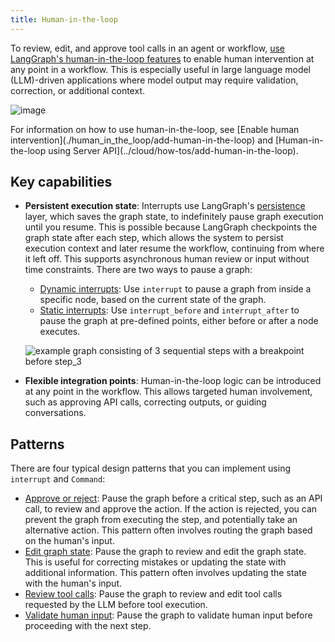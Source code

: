 ```yaml
---
title: Human-in-the-loop
---
```


To review, edit, and approve tool calls in an agent or workflow, [use LangGraph's human-in-the-loop features](./human_in_the_loop/add-human-in-the-loop) to enable human intervention at any point in a workflow. This is especially useful in large language model (LLM)-driven applications where model output may require validation, correction, or additional context.


![image](/oss/img/human_in_the_loop/tool-call-review.png)

<Tip>
  For information on how to use human-in-the-loop, see [Enable human intervention](./human_in_the_loop/add-human-in-the-loop) and [Human-in-the-loop using Server API](../cloud/how-tos/add-human-in-the-loop).
</Tip>

## Key capabilities

* **Persistent execution state**: Interrupts use LangGraph's [persistence](./persistence) layer, which saves the graph state, to indefinitely pause graph execution until you resume. This is possible because LangGraph checkpoints the graph state after each step, which allows the system to persist execution context and later resume the workflow, continuing from where it left off. This supports asynchronous human review or input without time constraints.
  There are two ways to pause a graph:
  * [Dynamic interrupts](./human_in_the_loop/add-human-in-the-loop#pause-using-interrupt): Use `interrupt` to pause a graph from inside a specific node, based on the current state of the graph.
  * [Static interrupts](./human_in_the_loop/add-human-in-the-loop#debug-with-interrupts): Use `interrupt_before` and `interrupt_after` to pause the graph at pre-defined points, either before or after a node executes.

  ![example graph consisting of 3 sequential steps with a breakpoint before step_3](/oss/img/breakpoints.png)

* **Flexible integration points**: Human-in-the-loop logic can be introduced at any point in the workflow. This allows targeted human involvement, such as approving API calls, correcting outputs, or guiding conversations.

## Patterns

There are four typical design patterns that you can implement using `interrupt` and `Command`:

* [Approve or reject](./human_in_the_loop/add-human-in-the-loop#approve-or-reject): Pause the graph before a critical step, such as an API call, to review and approve the action. If the action is rejected, you can prevent the graph from executing the step, and potentially take an alternative action. This pattern often involves routing the graph based on the human's input.
* [Edit graph state](./human_in_the_loop/add-human-in-the-loop#review-and-edit-state): Pause the graph to review and edit the graph state. This is useful for correcting mistakes or updating the state with additional information. This pattern often involves updating the state with the human's input.
* [Review tool calls](./human_in_the_loop/add-human-in-the-loop#review-tool-calls): Pause the graph to review and edit tool calls requested by the LLM before tool execution.
* [Validate human input](./human_in_the_loop/add-human-in-the-loop#validate-human-input): Pause the graph to validate human input before proceeding with the next step.

